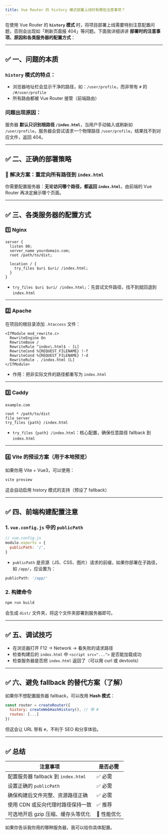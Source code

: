```yaml
---
title: Vue Router 的 history 模式部署上线时有哪些注意事项？
---
```


在使用 Vue Router 的 **`history` 模式** 时，将项目部署上线需要特别注意配置问题，否则会出现如「刷新页面报 404」等问题。下面我详细讲讲 **部署时的注意事项、原因和各类服务器的配置方式**：

---

## ✅ 一、问题的本质

### `history` 模式的特点：

* 浏览器地址栏会显示干净的路径，如：`/user/profile`，而非带有 `#` 的 `/#/user/profile`
* 所有路由都被 Vue Router 接管（前端路由）

### 问题出现原因：

服务器 **默认只识别根路径 `/index.html`**，当用户手动输入或刷新如 `/user/profile`，服务器会尝试请求一个物理路径 `/user/profile`，结果找不到对应文件，返回 404。

---

## ✅ 二、正确的部署策略

### 🧩 解决方案：**重定向所有路径到 `index.html`**

你需要配置服务器：**无论访问哪个路径，都返回 `index.html`**，由前端的 Vue Router 再决定展示哪个页面。

---

## ✅ 三、各类服务器的配置方式

### 1️⃣ **Nginx**

```
server {
  listen 80;
  server_name yourdomain.com;
  root /path/to/dist;

  location / {
    try_files $uri $uri/ /index.html;
  }
}
```

* `try_files $uri $uri/ /index.html;`：先尝试文件路径，找不到就回退到 `index.html`

---

### 2️⃣ **Apache**

在项目的根目录添加 `.htaccess` 文件：

```
<IfModule mod_rewrite.c>
  RewriteEngine On
  RewriteBase /
  RewriteRule ^index\.html$ - [L]
  RewriteCond %{REQUEST_FILENAME} !-f
  RewriteCond %{REQUEST_FILENAME} !-d
  RewriteRule . /index.html [L]
</IfModule>
```

* 作用：把非实际文件的路径都重写为 `index.html`

---

### 3️⃣ **Caddy**

```
example.com

root * /path/to/dist
file_server
try_files {path} /index.html
```

* `try_files {path} /index.html`：核心配置，确保任意路径 fallback 到 `index.html`

---

### 4️⃣ **Vite 的预设方案（用于本地预览）**

如果你用 Vite + Vue3，可以使用：

```bash
vite preview
```

这会自动启用 history 模式的支持（预设了 fallback）

---

## ✅ 四、前端构建配置注意

### 1. `vue.config.js` 中的 `publicPath`

```js
// vue.config.js
module.exports = {
  publicPath: '/',
}
```

* `publicPath` 是资源（JS、CSS、图片）请求的前缀，如果你部署在子路径，如 `/app/`，应设置为：

```js
publicPath: '/app/'
```

### 2. 构建命令

```bash
npm run build
```

会生成 `dist/` 文件夹，将这个文件夹部署到服务器即可。

---

## ✅ 五、调试技巧

* 在浏览器打开 F12 → Network → 看失败的请求路径
* 检查构建后的 `index.html` 中 `<script src="...">` 是否能加载成功
* 检查服务器是否把 `index.html` 返回了（可以用 curl 或 devtools）

---

## ✅ 六、避免 fallback 的替代方案（了解）

如果你不想配置服务器 fallback，可以改用 **Hash 模式**：

```js
const router = createRouter({
  history: createWebHashHistory(), // 带 #
  routes: [...]
})
```

但这会让 URL 带有 `#`，不利于 SEO 和分享体验。

---

## ✅ 总结

| 注意事项                          | 是否必需    |
| ----------------------------- | ------- |
| 配置服务器 fallback 到 `index.html` | ✅ 必需    |
| 设置正确的 `publicPath`            | ✅ 必需    |
| 确保构建后文件完整、资源路径正确              | ✅ 必需    |
| 使用 CDN 或反向代理时路径保持一致           | ✅ 推荐    |
| 可选地开启 gzip 压缩、缓存头等优化          | 🚀 性能优化 |

如果你告诉我你用的哪种服务器，我可以给你具体配置。
